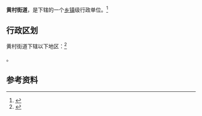 {{中国乡级行政区
|景观照片文件名 = Stade Olympique Guangdong.JPG
|景观照片描述 = [[广东奥林匹克体育中心|广东奥林匹克体育中心]]
|汉语拼音 = 
|其他语言 = 
|其他语言名称 = 
|旧称 = 
|地名出处 = 
|位置图文件名 = 
|位置图描述 = 
|自定义图片= 
|建置时间 = 
|政府驻地 = 
|毗邻 = 
|总面积 = 
|总人口 = 
|总人口年份 = 
|户籍人口 = 
|户籍人口年份 = 
|常住人口 = 
|常住人口年份 = 
|人口密度 = 
|GDP = 
|GDP年份 = 
|邮政编码 = 
|电话区号 = 20
|官方网站 = 
|网站名称 = 
|44/01/06/016/000}}

'''黄村街道'''，是{{PRC admin/fullname|44/01/06/016/000|3}}下辖的一个[[乡镇|乡镇]]级行政单位。<ref>{{PRC admin/ref sgc|{{PRC admin/parent|44/01/06/016/000}}}}</ref>

== 行政区划 ==

黄村街道下辖以下地区：<ref>{{PRC admin/ref sgc|44/01/06/016/000}}</ref>

{{PRC admin/children|44/01/06/016/000}}。

== 参考资料 ==

{{reflist}}

{{行政区划小作品}}
{{PRC admin/navcat|44/01/06/016/000}}